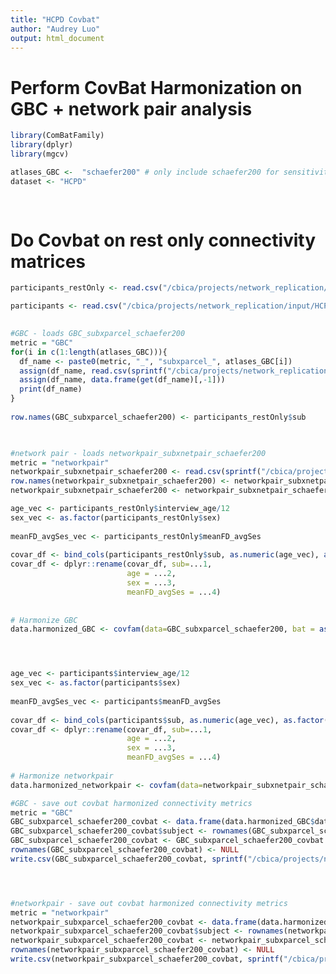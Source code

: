 ```yaml
---
title: "HCPD Covbat"
author: "Audrey Luo"
output: html_document
---
```


# Perform CovBat Harmonization on GBC + network pair analysis
```r

library(ComBatFamily)
library(dplyr)
library(mgcv)

atlases_GBC <-  "schaefer200" # only include schaefer200 for sensitivity analysis in supplement
dataset <- "HCPD"
 
  
```


# Do Covbat on rest only connectivity matrices

```r

participants_restOnly <- read.csv("/cbica/projects/network_replication/input/HCPD/sample_selection/HCPD_demographics_finalsample_restOnly.csv")

participants <- read.csv("/cbica/projects/network_replication/input/HCPD/sample_selection/HCPD_demographics_finalsample.csv")

 
#GBC - loads GBC_subxparcel_schaefer200 
metric = "GBC"
for(i in c(1:length(atlases_GBC))){
  df_name <- paste0(metric, "_", "subxparcel_", atlases_GBC[i])
  assign(df_name, read.csv(sprintf("/cbica/projects/network_replication/manuscript/output/%1$s/sensitivity_analyses/%2$s/%2$s_subxparcel_matrix_%3$s.csv", dataset, metric, atlases_GBC[i])))
  assign(df_name, data.frame(get(df_name)[,-1]))
  print(df_name)
} 
 
row.names(GBC_subxparcel_schaefer200) <- participants_restOnly$sub
 


#network pair - loads networkpair_subxnetpair_schaefer200 
metric = "networkpair"
networkpair_subxnetpair_schaefer200 <- read.csv(sprintf("/cbica/projects/network_replication/manuscript/output/%1$s/sensitivity_analyses/%2$s/%2$s_subxnetpair_matrix_schaefer200x7_orig.csv", dataset, metric))
row.names(networkpair_subxnetpair_schaefer200) <- networkpair_subxnetpair_schaefer200$subject
networkpair_subxnetpair_schaefer200 <- networkpair_subxnetpair_schaefer200 %>% select(-subject)
```


```r

age_vec <- participants_restOnly$interview_age/12 
sex_vec <- as.factor(participants_restOnly$sex)
 
meanFD_avgSes_vec <- participants_restOnly$meanFD_avgSes
 
covar_df <- bind_cols(participants_restOnly$sub, as.numeric(age_vec), as.factor(sex_vec), as.numeric(meanFD_avgSes_vec))
covar_df <- dplyr::rename(covar_df, sub=...1,
                          age = ...2,
                          sex = ...3,
                          meanFD_avgSes = ...4)
 
 
# Harmonize GBC
data.harmonized_GBC <- covfam(data=GBC_subxparcel_schaefer200, bat = as.factor(participants_restOnly$site), covar = covar_df, gam, y ~ s(age, k=3, fx=T) + as.factor(sex) + as.numeric(meanFD_avgSes))




age_vec <- participants$interview_age/12 
sex_vec <- as.factor(participants$sex)
 
meanFD_avgSes_vec <- participants$meanFD_avgSes
 
covar_df <- bind_cols(participants$sub, as.numeric(age_vec), as.factor(sex_vec), as.numeric(meanFD_avgSes_vec))
covar_df <- dplyr::rename(covar_df, sub=...1,
                          age = ...2,
                          sex = ...3,
                          meanFD_avgSes = ...4)
 
# Harmonize networkpair
data.harmonized_networkpair <- covfam(data=networkpair_subxnetpair_schaefer200, bat = as.factor(participants$site), covar = covar_df, gam, y ~ s(age, k=3, fx=T) + as.factor(sex) + as.numeric(meanFD_avgSes))
```


```r

#GBC - save out covbat harmonized connectivity metrics 
metric = "GBC"
GBC_subxparcel_schaefer200_covbat <- data.frame(data.harmonized_GBC$dat.covbat)
GBC_subxparcel_schaefer200_covbat$subject <- rownames(GBC_subxparcel_schaefer200_covbat)
GBC_subxparcel_schaefer200_covbat <- GBC_subxparcel_schaefer200_covbat %>% relocate(subject)
rownames(GBC_subxparcel_schaefer200_covbat) <- NULL
write.csv(GBC_subxparcel_schaefer200_covbat, sprintf("/cbica/projects/network_replication/manuscript/output/%1$s/sensitivity_analyses/%2$s/%2$s_subxparcel_matrix_%3$s.csv", dataset, metric, "schaefer200"), row.names=F)




#networkpair - save out covbat harmonized connectivity metrics 
metric = "networkpair"
networkpair_subxparcel_schaefer200_covbat <- data.frame(data.harmonized_networkpair$dat.covbat)
networkpair_subxparcel_schaefer200_covbat$subject <- rownames(networkpair_subxparcel_schaefer200_covbat)
networkpair_subxparcel_schaefer200_covbat <- networkpair_subxparcel_schaefer200_covbat %>% relocate(subject)
rownames(networkpair_subxparcel_schaefer200_covbat) <- NULL
write.csv(networkpair_subxparcel_schaefer200_covbat, sprintf("/cbica/projects/network_replication/manuscript/output/%1$s/sensitivity_analyses/%2$s/%2$s_subxnetpair_matrix_%3$s_orig.csv", dataset, metric, "schaefer200x7"), row.names=F)
 
```

